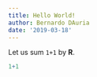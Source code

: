 ```yaml
---
title: Hello World!
author: Bernardo DAuria
date: '2019-03-18'
---
```


Let us sum `1+1` by **R**.
```r
1+1
```